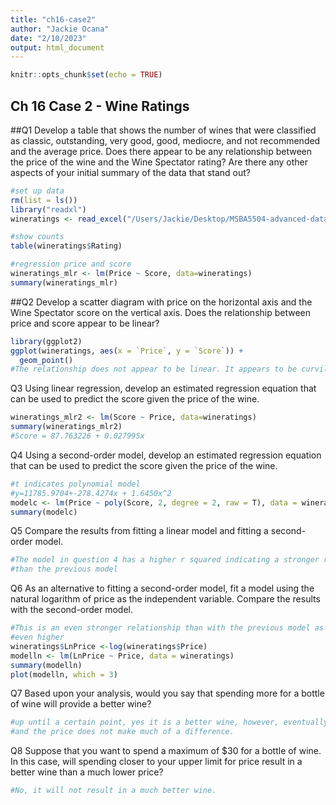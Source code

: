 ```yaml
---
title: "ch16-case2"
author: "Jackie Ocana"
date: "2/10/2023"
output: html_document
---
```


```r
knitr::opts_chunk$set(echo = TRUE)
```

## Ch 16 Case 2 - Wine Ratings 
##Q1
Develop a table that shows the number of wines that were classified as classic, 
outstanding, very good, good, mediocre, and not recommended and the average price. 
Does there appear to be any relationship between the price of the wine and the 
Wine Spectator rating? Are there any other aspects of your initial summary of the
data that stand out?

```r
#set up data
rm(list = ls())
library("readxl")
wineratings <- read_excel("/Users/Jackie/Desktop/MSBA5504-advanced-data-analytics/data-files/wineratings.xlsx")

#show counts
table(wineratings$Rating)

#regression price and score
wineratings_mlr <- lm(Price ~ Score, data=wineratings)
summary(wineratings_mlr)
```

##Q2 
Develop a scatter diagram with price on the horizontal axis and the Wine 
Spectator score on the vertical axis. Does the relationship between price and 
score appear to be linear?

```r
library(ggplot2)
ggplot(wineratings, aes(x = `Price`, y = `Score`)) +
  geom_point()
#The relationship does not appear to be linear. It appears to be curvilinear.
```

Q3
Using linear regression, develop an estimated regression equation that can be 
used to predict the score given the price of the wine.
```r
wineratings_mlr2 <- lm(Score ~ Price, data=wineratings)
summary(wineratings_mlr2)
#Score = 87.763226 + 0.027995x
```
Q4
Using a second-order model, develop an estimated regression equation that can be 
used to predict the score given the price of the wine.

```r
#t indicates polynomial model
#y=11785.9704+-278.4274x + 1.6450x^2
modelc <- lm(Price ~ poly(Score, 2, degree = 2, raw = T), data = wineratings)
summary(modelc)
```


Q5
Compare the results from fitting a linear model and fitting a second-order model.
```r
#The model in question 4 has a higher r squared indicating a stronger relationship 
#than the previous model
```


Q6
As an alternative to fitting a second-order model, fit a model using the natural
logarithm of price as the independent variable. Compare the results with the 
second-order model.
```r
#This is an even stronger relationship than with the previous model as r squared is 
#even higher
wineratings$LnPrice <-log(wineratings$Price)
modelln <- lm(LnPrice ~ Price, data = wineratings)
summary(modelln)
plot(modelln, which = 3)

```

Q7
Based upon your analysis, would you say that spending more for a bottle of wine 
will provide a better wine?
```r
#up until a certain point, yes it is a better wine, however, eventually it plateus,
#and the price does not make much of a difference.
```
Q8
Suppose that you want to spend a maximum of $30 for a bottle of wine. In this 
case, will spending closer to your upper limit for price result in a better wine
than a much lower price?
```r
#No, it will not result in a much better wine.

```

